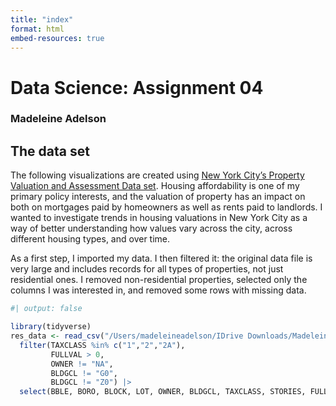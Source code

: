 ```yaml
---
title: "index"
format: html
embed-resources: true
---
```


# Data Science: Assignment 04
### Madeleine Adelson

## The data set

The following visualizations are created using [New York City's Property Valuation and Assessment Data set](https://data.cityofnewyork.us/City-Government/Property-Valuation-and-Assessment-Data/yjxr-fw8i/about_data). Housing affordability is one of my primary policy interests, and the valuation of property has an impact on both on mortgages paid by homeowners as well as rents paid to landlords. I wanted to investigate trends in housing valuations in New York City as a way of better understanding how values vary across the city, across different housing types, and over time.

As a first step, I imported my data. I then filtered it: the original data file is very large and includes records for all types of properties, not just residential ones. I removed non-residential properties, selected only the columns I was interested in, and removed some rows with missing data.

```r
#| output: false

library(tidyverse)
res_data <- read_csv("/Users/madeleineadelson/IDrive Downloads/MadeleinesMacBookAir/Users/madels01/Documents/Coursework/Georgetown/2024 Fall/Data Science/assignment04/data/Property_Valuation_and_Assessment_Data.csv", lazy = TRUE) |>
  filter(TAXCLASS %in% c("1","2","2A"),
         FULLVAL > 0,
         OWNER != "NA",
         BLDGCL != "G0",
         BLDGCL != "Z0") |>
  select(BBLE, BORO, BLOCK, LOT, OWNER, BLDGCL, TAXCLASS, STORIES, FULLVAL, AVTOT, STADDR, POSTCODE, YEAR)


```

